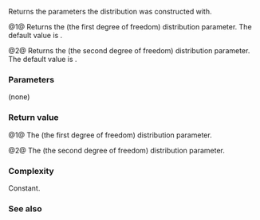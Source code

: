{{cpp/numeric/random/fisher_f_distribution/title | m, n}}
{{cpp/numeric/random/fisher_f_distribution/navbar}}
{{dcl begin}}
{{dcl | since=c++11 | num=1 |
RealType m() const;
}}
{{dcl | since=c++11 | num=2 |
RealType n() const;
}}
{{dcl end}}

Returns the parameters the distribution was constructed with.

@1@ Returns the {{math|m}} (the first degree of freedom) distribution parameter. The default value is {{c|1.0}}.

@2@ Returns the {{math|n}} (the second degree of freedom) distribution parameter. The default value is {{c|1.0}}.

===Parameters===
(none)

===Return value===
@1@ The {{math|m}} (the first degree of freedom) distribution parameter.

@2@ The {{math|n}} (the second degree of freedom) distribution parameter. 

===Complexity===
Constant.

===See also===
{{dsc begin}}
{{dsc inc | cpp/numeric/random/distribution/dsc param | fisher_f_distribution}}
{{dsc end}}

{{langlinks|cs|de|es|fr|it|ja|ko|pl|pt|ru|zh}}
